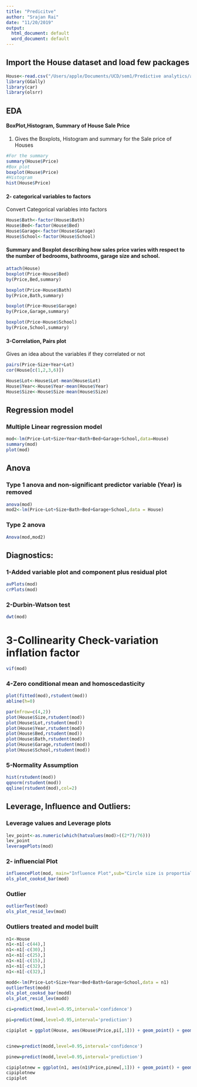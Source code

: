 ```yaml
---
title: "Predicitve"
author: "Srajan Rai"
date: "11/20/2019"
output:
  html_document: default
  word_document: default
---
```

## Import the House dataset and load few packages 
```r
House<-read.csv("/Users/apple/Documents/UCD/sem1/Predictive analytics/assignments/House.csv")
library(GGally)
library(car)
library(olsrr)
```
## EDA
#### BoxPlot,Histogram, Summary of House Sale Price
1. Gives the Boxplots, Histogram and summary for the Sale price of Houses
```r
#For the summary
summary(House$Price)
#Box plot
boxplot(House$Price)
#Histogram
hist(House$Price)
```

#### 2- categorical variables to factors
Convert Categorical variables into factors
```r
House$Bath<-factor(House$Bath)
House$Bed<-factor(House$Bed)
House$Garage<-factor(House$Garage)
House$School<-factor(House$School)
```

#### Summary and  Boxplot describing how sales price varies with  respect to the number of bedrooms, bathrooms, garage size  and school. 
```r
attach(House)
boxplot(Price~House$Bed)
by(Price,Bed,summary)

boxplot(Price~House$Bath)
by(Price,Bath,summary)

boxplot(Price~House$Garage)
by(Price,Garage,summary)

boxplot(Price~House$School)
by(Price,School,summary)

```

#### 3-Correlation, Pairs plot
Gives an idea about the variables if they correlated or not 
```r
pairs(Price~Size+Year+Lot)
cor(House[c(1,2,3,6)])
```

<!-- To avoid the intercept being negative the numerical variables are substracted from their mean values -->
```r
House$Lot<-House$Lot-mean(House$Lot)
House$Year<-House$Year-mean(House$Year)
House$Size<-House$Size-mean(House$Size)

```


## Regression model
### Multiple Linear regression model
```r
mod<-lm(Price~Lot+Size+Year+Bath+Bed+Garage+School,data=House)
summary(mod)
plot(mod)
```
## Anova 
### Type 1 anova and non-significant predictor variable (Year) is removed
```r
anova(mod)
mod2<-lm(Price~Lot+Size+Bath+Bed+Garage+School,data = House)

```

### Type 2 anova
```r
Anova(mod,mod2)
```


## Diagnostics:
### 1-Added variable plot and component plus residual plot
```r
avPlots(mod)
crPlots(mod)
```
### 2-Durbin-Watson test
```r
dwt(mod)
```
# 3-Collinearity Check-variation inflation factor
```r
vif(mod)
```
### 4-Zero conditional mean and homoscedasticity
```r
plot(fitted(mod),rstudent(mod))
abline(h=0)

par(mfrow=c(4,2))
plot(House$Size,rstudent(mod))
plot(House$Lot,rstudent(mod))
plot(House$Year,rstudent(mod))
plot(House$Bed,rstudent(mod))
plot(House$Bath,rstudent(mod))
plot(House$Garage,rstudent(mod))
plot(House$School,rstudent(mod))
```

### 5-Normality Assumption 
```r
hist(rstudent(mod))
qqnorm(rstudent(mod))
qqline(rstudent(mod),col=2)
```


## Leverage, Influence and Outliers:
### Leverage values and Leverage plots
```r

lev_point<-as.numeric(which(hatvalues(mod)>((2*7)/76)))
lev_point
leveragePlots(mod)
```

### 2- influencial Plot
```r

influencePlot(mod, main="Influence Plot",sub="Circle size is proportial to Cook’s Distance")
ols_plot_cooksd_bar(mod)
```

### Outlier
```r
outlierTest(mod)
ols_plot_resid_lev(mod)
```
### Outliers treated and model built 
```r
n1<-House
n1<-n1[-c(44),]
n1<-n1[-c(30),]
n1<-n1[-c(25),]
n1<-n1[-c(15),]
n1<-n1[-c(32),]
n1<-n1[-c(32),]

modd<-lm(Price~Lot+Size+Year+Bed+Bath+Garage+School,data = n1)
outlierTest(modd)
ols_plot_cooksd_bar(modd)
ols_plot_resid_lev(modd)
```

```r

ci=predict(mod,level=0.95,interval='confidence')

pi=predict(mod,level=0.95,interval='prediction')

cipiplot = ggplot(House, aes(House$Price,pi[,1])) + geom_point() + geom_smooth(method=lm,aes(color="Regression Line")) + geom_line(aes(y=pi[,2], color="Prediction Interval")) +geom_line(aes(y=ci[,2], color="Confidence Interval"))+geom_line(aes(y=ci[,3], color="Confidence Interval")) + geom_line(aes(y=pi[,3], color="Prediction Interval")) + labs(x="Observed Price", y="Expected Price")+scale_color_manual(values = c("red","blue","black"))+ggtitle("With Outliers")


cinew=predict(modd,level=0.95,interval='confidence')

pinew=predict(modd,level=0.95,interval='prediction')

cipiplotnew = ggplot(n1, aes(n1$Price,pinew[,1])) + geom_point() + geom_smooth(method=lm,aes(color="Regression Line")) + geom_line(aes(y=pinew[,2], color="Prediction Interval")) +geom_line(aes(y=cinew[,2], color="Confidence Interval"))+geom_line(aes(y=cinew[,3], color="Confidence Interval")) + geom_line(aes(y=pinew[,3], color="Prediction Interval")) + labs(x="Observed Price", y="Expected Price")+scale_color_manual(values = c("red","blue","black"))+ggtitle("With out Outliers")
cipiplotnew
cipiplot
```

